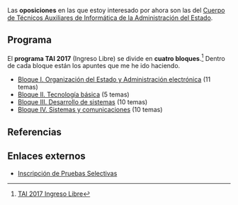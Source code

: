 {{header|1=Oposiciones}}
{{oposiciones}}

Las '''oposiciones''' en las que estoy interesado por ahora son las del [https://sede.inap.gob.es/tai Cuerpo de Técnicos Auxiliares de Informática de la Administración del Estado].

== Programa ==

El '''programa TAI 2017''' (Ingreso Libre) se divide en '''cuatro bloques'''.<ref>[https://sede.inap.gob.es/tai-2017-ingreso-libre TAI 2017 Ingreso Libre]</ref> Dentro de cada bloque están los apuntes que me he ido haciendo.

* [[programa2017-bloque1|Bloque I. Organización del Estado y Administración electrónica]] (11 temas)
* [[programa2017-bloque2|Bloque II. Tecnología básica]] (5 temas)
* [[programa2017-bloque3|Bloque III. Desarrollo de sistemas]] (10 temas)
* [[programa2017-bloque4|Bloque IV. Sistemas y comunicaciones]] (10 temas)

<!--
Cosas a hacer:
* Revisar exámenes anteriores y ver qué temas salen y con qué frecuencia, de los 4 bloques. Generar un temario en base al programa y profundizar en base al análisis de los exámenes.
* Usar tanto recursos web como apuntes o libros de la carrera.

otros textos:

dependencia, violencia de genero, defensor del pueblo, ens (esquema nacional de seguridad), eni (esquema nacional de interoperabilidad), las normas tecnicas de interoperabilidad, 39/2015, 40/2015, reglamento europeo de proteccion de datos

-->

== Referencias ==
{{reflist}}
{{reflist-end}}

== Enlaces externos ==

* [https://ips.redsara.es/IPSC/action/secure/buscarConvocatorias.do Inscripción de Pruebas Selectivas]

{{oposiciones}}
{{footer}}
